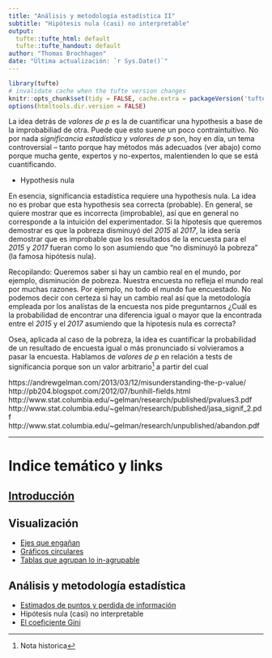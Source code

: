 ```yaml
---
title: "Análisis y metodología estadística II"
subtitle: "Hipótesis nula (casi) no interpretable"
output:
  tufte::tufte_html: default
  tufte::tufte_handout: default
author: "Thomas Brochhagen"
date: "Última actualización: `r Sys.Date()`" 
---
```

```r
library(tufte)
# invalidate cache when the tufte version changes
knitr::opts_chunk$set(tidy = FALSE, cache.extra = packageVersion('tufte'))
options(htmltools.dir.version = FALSE)
```

La idea detrás de *valores de p* es la de cuantificar una hypothesis a base de la improbabiliad de otra. Puede que esto suene un poco contraintuitivo. No por nada *significancia estadística* y *valores de p* son, hoy en día, un tema controversial -- tanto porque hay métodos más adecuados (ver abajo) como porque mucha gente, expertos y no-expertos, malentienden lo que se está cuantificando.

* Hypothesis nula

En esencia, significancia estadística requiere una hypothesis nula. La idea no es probar que esta hypothesis sea correcta (probable). En general, se quiere mostrar que es incorrecta (improbable), así que en general no corresponde a la intuición del experimentador. Si la hipotesis que queremos demostrar es que la pobreza disminuyó del *2015* al *2017*, la idea sería demostrar que es improbable que los resultados de la encuesta para el *2015* y *2017* fueran como lo son asumiendo que "no disminuyó la pobreza" (la famosa hipótesis nula). 

Recopilando: Queremos saber si hay un cambio real en el mundo, por ejemplo, disminución de pobreza. Nuestra encuesta no refleja el mundo real por muchas razones. Por ejemplo, no todo el mundo fue encuestado. No podemos decir con certeza si hay un cambio real así que la metodología empleada por los analístas de la encuesta nos pide preguntarnos ¿Cuál es la probabilidad de encontrar una diferencia igual o mayor que la encontrada entre el *2015* y el *2017* asumiendo que la hipotesis nula es correcta? 

Osea, aplicada al caso de la pobreza, la idea es cuantificar la probabilidad de un resultado de encuesta igual o más pronunciado si volvieramos a pasar la encuesta. Hablamos de *valores de p* en relación a tests de significancia porque son un valor arbitrario^[Nota historica] a partir del cual 

https://andrewgelman.com/2013/03/12/misunderstanding-the-p-value/
http://pb204.blogspot.com/2012/07/bunhill-fields.html
http://www.stat.columbia.edu/~gelman/research/published/pvalues3.pdf
http://www.stat.columbia.edu/~gelman/research/published/jasa_signif_2.pdf
http://www.stat.columbia.edu/~gelman/research/unpublished/abandon.pdf

---
# Indice temático y links
## [Introducción](../casen2017-intro.html)
## Visualización 
* [Ejes que engañan](./casen2017/01ejes.html)
* [Gráficos circulares](./casen2017/02pie-charts.html)
* [Tablas que agrupan lo in-agrupable](./casen2017/03tablas)

## Análisis y metodología estadística
* [Estimados de puntos y perdida de información](./casen2017/04point-estimates.html)
* Hipótesis nula (casi) no interpretable
* [El coeficiente Gini](./casen2017/06gini.html)
